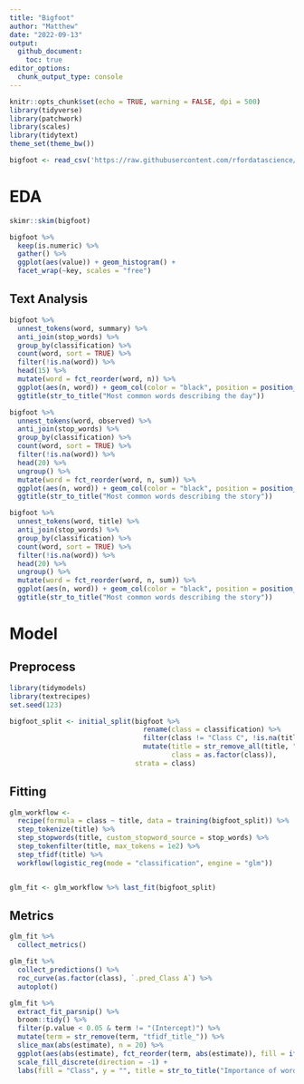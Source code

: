 ```yaml
---
title: "Bigfoot"
author: "Matthew"
date: "2022-09-13"
output: 
  github_document:
    toc: true
editor_options: 
  chunk_output_type: console
---
```


```r
knitr::opts_chunk$set(echo = TRUE, warning = FALSE, dpi = 500)
library(tidyverse)
library(patchwork)
library(scales)
library(tidytext)
theme_set(theme_bw())
```


```r
bigfoot <- read_csv('https://raw.githubusercontent.com/rfordatascience/tidytuesday/master/data/2022/2022-09-13/bigfoot.csv')
```

# EDA
```r
skimr::skim(bigfoot)
```


```r
bigfoot %>% 
  keep(is.numeric) %>% 
  gather() %>% 
  ggplot(aes(value)) + geom_histogram() +
  facet_wrap(~key, scales = "free")
```


## Text Analysis
```r
bigfoot %>% 
  unnest_tokens(word, summary) %>% 
  anti_join(stop_words) %>%
  group_by(classification) %>% 
  count(word, sort = TRUE) %>% 
  filter(!is.na(word)) %>% 
  head(15) %>% 
  mutate(word = fct_reorder(word, n)) %>% 
  ggplot(aes(n, word)) + geom_col(color = "black", position = position_dodge2(preserve = "single"), aes(fill = classification)) + 
  ggtitle(str_to_title("Most common words describing the day"))
```


```r
bigfoot %>% 
  unnest_tokens(word, observed) %>% 
  anti_join(stop_words) %>%
  group_by(classification) %>% 
  count(word, sort = TRUE) %>% 
  filter(!is.na(word)) %>% 
  head(20) %>% 
  ungroup() %>% 
  mutate(word = fct_reorder(word, n, sum)) %>% 
  ggplot(aes(n, word)) + geom_col(color = "black", position = position_dodge2(preserve = "single"), aes(fill = classification)) + 
  ggtitle(str_to_title("Most common words describing the story"))
```


```r
bigfoot %>% 
  unnest_tokens(word, title) %>% 
  anti_join(stop_words) %>%
  group_by(classification) %>% 
  count(word, sort = TRUE) %>% 
  filter(!is.na(word)) %>% 
  head(20) %>% 
  ungroup() %>% 
  mutate(word = fct_reorder(word, n, sum)) %>% 
  ggplot(aes(n, word)) + geom_col(color = "black", position = position_dodge2(preserve = "single"), aes(fill = classification)) + 
  ggtitle(str_to_title("Most common words describing the story"))
```


# Model

## Preprocess
```r
library(tidymodels)
library(textrecipes)
set.seed(123)

bigfoot_split <- initial_split(bigfoot %>%
                                 rename(class = classification) %>% 
                                 filter(class != "Class C", !is.na(title)) %>%
                                 mutate(title = str_remove_all(title, ".*\\:"),
                                        class = as.factor(class)),
                               strata = class)
```


## Fitting
```r
glm_workflow <- 
  recipe(formula = class ~ title, data = training(bigfoot_split)) %>% 
  step_tokenize(title) %>%
  step_stopwords(title, custom_stopword_source = stop_words) %>% 
  step_tokenfilter(title, max_tokens = 1e2) %>% 
  step_tfidf(title) %>% 
  workflow(logistic_reg(mode = "classification", engine = "glm"))


glm_fit <- glm_workflow %>% last_fit(bigfoot_split)
```


## Metrics
```r
glm_fit %>% 
  collect_metrics()

glm_fit %>% 
  collect_predictions() %>% 
  roc_curve(as.factor(class), `.pred_Class A`) %>% 
  autoplot()
```



```r
glm_fit %>% 
  extract_fit_parsnip() %>% 
  broom::tidy() %>% 
  filter(p.value < 0.05 & term != "(Intercept)") %>% 
  mutate(term = str_remove(term, "tfidf_title_")) %>% 
  slice_max(abs(estimate), n = 20) %>% 
  ggplot(aes(abs(estimate), fct_reorder(term, abs(estimate)), fill = ifelse(estimate < 0, "A", "B"))) + geom_col(color = "black") +
  scale_fill_discrete(direction = -1) +
  labs(fill = "Class", y = "", title = str_to_title("Importance of words in predicting class"))
```

